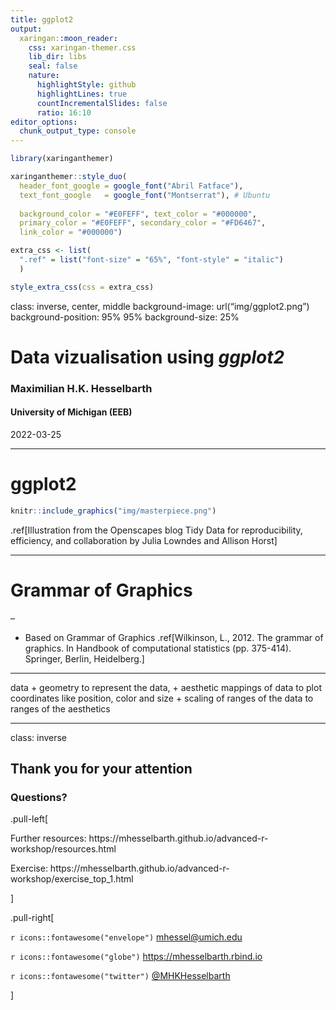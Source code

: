 ```yaml
---
title: ggplot2
output:
  xaringan::moon_reader:
    css: xaringan-themer.css
    lib_dir: libs
    seal: false
    nature:
      highlightStyle: github
      highlightLines: true
      countIncrementalSlides: false
      ratio: 16:10
editor_options: 
  chunk_output_type: console
---
```


```r
library(xaringanthemer)

xaringanthemer::style_duo(
  header_font_google = google_font("Abril Fatface"),
  text_font_google   = google_font("Montserrat"), # Ubuntu
  
  background_color = "#E0FEFF", text_color = "#000000",
  primary_color = "#E0FEFF", secondary_color = "#FD6467", 
  link_color = "#000000")

extra_css <- list(
  ".ref" = list("font-size" = "65%", "font-style" = "italic")
  )

style_extra_css(css = extra_css)
```

class: inverse, center, middle
background-image: url("img/ggplot2.png")
background-position: 95% 95%
background-size: 25%

# Data vizualisation using _ggplot2_

### Maximilian H.K. Hesselbarth

#### University of Michigan (EEB)

2022-03-25

---

# ggplot2

```r
knitr::include_graphics("img/masterpiece.png")
```

.ref[Illustration from the Openscapes blog Tidy Data for reproducibility, efficiency, and collaboration by Julia Lowndes and Allison Horst]

---

# Grammar of Graphics

--

- Based on Grammar of Graphics .ref[Wilkinson, L., 2012. The grammar of graphics. In Handbook of computational statistics (pp. 375-414). Springer, Berlin, Heidelberg.]

---

data
+ geometry to represent the data,
+ aesthetic mappings of data to plot coordinates like position, color and size
+ scaling of ranges of the data to ranges of the aesthetics

---

class: inverse

## Thank you for your attention

### Questions? 

.pull-left[

Further resources: https://mhesselbarth.github.io/advanced-r-workshop/resources.html

Exercise: https://mhesselbarth.github.io/advanced-r-workshop/exercise_top_1.html

]

.pull-right[

`r icons::fontawesome("envelope")` [mhessel@umich.edu](mailto:mhessel@umich.edu)

`r icons::fontawesome("globe")` [https://mhesselbarth.rbind.io](https://mhesselbarth.rbind.io)


`r icons::fontawesome("twitter")` [@MHKHesselbarth](https://twitter.com/MHKHesselbarth)

]

